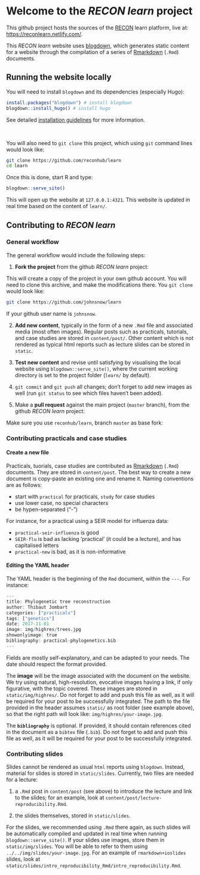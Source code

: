 
Welcome to the *RECON learn* project
====================================

This github project hosts the sources of the
[RECON](http://www.repidemicsconsortium.org/) learn platform, live at:
[https://reconlearn.netlify.com/](https://reconlearn.netlify.com/).


This *RECON learn* website uses
[blogdown](https://bookdown.org/yihui/blogdown/), which generates static content
for a website through the compilation of a series of
[Rmarkdown](http://rmarkdown.rstudio.com/) (`.Rmd`) documents.


## Running the website locally

You will need to install `blogdown` and its dependencies (especially Hugo):
```r
install.packages("blogdown") # install blogdown
blogdown::install_hugo() # install hugo
```

See detailed [installation
guidelines](https://bookdown.org/yihui/blogdown/installation.html) for more
information.

<br>

You will also need to `git clone` this project, which using `git` command
lines would look like:

```bash
git clone https://github.com/reconhub/learn
cd learn
```

Once this is done, start R and type:
```r
blogdown::serve_site()
```

This will open up the website at `127.0.0.1:4321`. This website is updated in
real time based on the content of `learn/`.




## Contributing to *RECON learn*

### General workflow

The general workflow would include the following steps:

1. **Fork the project** from the github *RECON learn* project:


This will create a copy of the project in your own github account. You will need
to clone this archive, and make the modifications there. You `git clone` would look like:

```bash
git clone https://github.com/johnsnow/learn
```

If your github user name is `johnsnow`.  


2. **Add new content**, typically in the form of a new `.Rmd` file and
associated media (most often images). Regular posts such as practicals,
tutorials, and case studies are stored in `content/post/`. Other content which
is not rendered as typical html reports such as lecture slides can be stored in
`static`.

3. **Test new content** and revise until satisfying by visualising the local website
using `blogdown::serve_site()`, where the current working directory is set to
the project folder (`learn/` by default).

4. `git commit` and `git push` all changes; don't forget to add new images as
well (run `git status` to see which files haven't been added).

5. Make a **pull request** against the main project (`master` branch), from the github *RECON learn* project:


Make sure you use `reconhub/learn`, branch `master` as base fork:



### Contributing practicals and case studies

#### Create a new file

Practicals, tuorials, case studies are contributed as
[Rmarkdown](http://rmarkdown.rstudio.com/) (`.Rmd`) documents. They are stored
in `content/post`. The best way to create a new document is copy-paste an
existing one and rename it. Naming conventions are as follows:

- start with `practical` for practicals, `study` for case studies
- use lower case, no special characters
- be hypen-separated ("-")

For instance, for a practical using a SEIR model for influenza data:

- `practical-seir-influenza` is good
- `SEIR-flu` is bad as lacking 'practical' (it could be a lecture), and has
  capitalised letters
- `practical-new` is bad, as it is non-informative



#### Editing the YAML header

The YAML header is the beginning of the `Rmd` document, within the `---`. For instance:
```r
---
title: Phylogenetic tree reconstruction
author: Thibaut Jombart
categories: ["practicals"]
tags: ["genetics"]
date: 2017-11-01
image: img/highres/trees.jpg
showonlyimage: true
bibliography: practical-phylogenetics.bib
---
```

Fields are mostly self-explanatory, and can be adapted to your needs. The date
should respect the format provided.


The **image** will be the image associated with the document on the website. We
try using natural, high-resolution, evocative images having a link, if only
figurative, with the topic covered. These images are stored in
`static/img/highres/`. Do not forget to add and push this file as well, as it
will be required for your post to be successfully integrated. The path to the
file provided in the header assumes `static/` as root folder (see example
above), so that the right path will look like: `img/highres/your-image.jpg`.


The **`bibliography`** is optional. If provided,
it should contain references cited in the document as a `bibtex` file
(`.bib`). Do not forget to add and push this file as well, as it will be
required for your post to be successfully integrated.




### Contributing slides

Slides cannot be rendered as usual `html` reports using `blogdown`. Instead,
material for slides is stored in `static/slides`. Currently, two files are needed for a lecture:

1. a `.Rmd` post in `content/post` (see above) to introduce the lecture and link
to the slides; for an example, look at
`content/post/lecture-reproducibility.Rmd`.

2. the slides themselves, stored in `static/slides`.

For the slides, we recommended using `.Rmd` there again, as such slides will be
automatically compiled and updated in real time when running
`blogdown::serve_site()`. If your slides use images, store them in
`static/img/slides`. You will be able to refer to them using
`../../img/slides/your-image.jpg`. For an example of `rmarkdown+ioslides`
slides, look at
`static/slides/intro_reproducibility_Rmd/intro_reproducibility.Rmd`.


